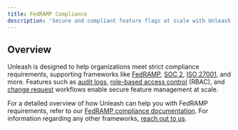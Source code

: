 ```yaml
---
title: FedRAMP Compliance
description: 'Secure and compliant feature flags at scale with Unleash.'
---
```


## Overview

Unleash is designed to help organizations meet strict compliance requirements, supporting frameworks like [FedRAMP](https://www.fedramp.gov/program-basics/), [SOC 2](https://www.aicpa-cima.com/topic/audit-assurance/audit-and-assurance-greater-than-soc-2), [ISO 27001](https://en.wikipedia.org/wiki/ISO/IEC_27001), and more. Features such as [audit logs](/reference/events/event-log), [role-based access control](/reference/rbac) (RBAC), and [change request](/reference/change-requests) workflows enable secure feature management at scale.

For a detailed overview of how Unleash can help you with FedRAMP requirements, refer to our [FedRAMP compliance documentation](/using-unleash/compliance/fedramp). For information regarding any other frameworks, [reach out to us](mailto:sales@getunleash.io).
